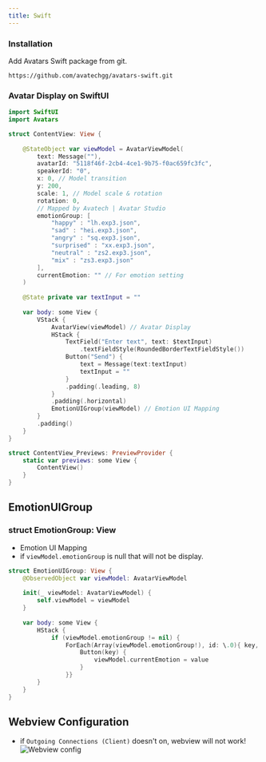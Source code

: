 ```yaml
---
title: Swift
---
```


### Installation

Add Avatars Swift package from git.

```
https://github.com/avatechgg/avatars-swift.git
```

### Avatar Display on SwiftUI


```swift
import SwiftUI
import Avatars

struct ContentView: View {
    
    @StateObject var viewModel = AvatarViewModel(
        text: Message(""),
        avatarId: "5118f46f-2cb4-4ce1-9b75-f0ac659fc3fc",
        speakerId: "0",
        x: 0, // Model transition
        y: 200,
        scale: 1, // Model scale & rotation
        rotation: 0,
        // Mapped by Avatech | Avatar Studio
        emotionGroup: [
            "happy" : "lh.exp3.json",
            "sad" : "hei.exp3.json",
            "angry" : "sq.exp3.json",
            "surprised" : "xx.exp3.json",
            "neutral" : "zs2.exp3.json",
            "mix" : "zs3.exp3.json"
        ],
        currentEmotion: "" // For emotion setting
    )
    
    @State private var textInput = ""
    
    var body: some View {
        VStack {
            AvatarView(viewModel) // Avatar Display
            HStack {
                TextField("Enter text", text: $textInput)
                    .textFieldStyle(RoundedBorderTextFieldStyle())
                Button("Send") {
                    text = Message(text:textInput)
                    textInput = ""
                }
                .padding(.leading, 8)
            }
            .padding(.horizontal)
            EmotionUIGroup(viewModel) // Emotion UI Mapping
        }
        .padding()
    }
}

struct ContentView_Previews: PreviewProvider {
    static var previews: some View {
        ContentView()
    }
}
```

## EmotionUIGroup

### struct EmotionGroup: View
- Emotion UI Mapping
- if `viewModel.emotionGroup` is null that will not be display.

```swift
struct EmotionUIGroup: View {
    @ObservedObject var viewModel: AvatarViewModel
    
    init(_ viewModel: AvatarViewModel) {
        self.viewModel = viewModel
    }
    
    var body: some View {
        HStack {
            if (viewModel.emotionGroup != nil) {
                ForEach(Array(viewModel.emotionGroup!), id: \.0){ key, value in
                    Button(key) {
                        viewModel.currentEmotion = value
                    }
                }}
        }
    }
}
```

## Webview Configuration
- if `Outgoing Connections (Client)` doesn't on, webview will not work!
![Webview config](https://avatech-avatar-dev1.nyc3.cdn.digitaloceanspaces.com/public-download/CleanShot%202023-06-16%20at%2019.05.51.png)